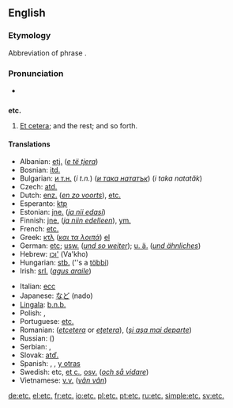 ==English==

{{rank|private|dinner|command|770|etc.|broke|waiting|political}}

{{wikipediaAlt|Et cetera}}

===Etymology===
Abbreviation of {{L.}} phrase {{term|et cetera||and the rest}}.

===Pronunciation===
* {{audio|en-us-etc.ogg|Audio (US)}}

==={{abbreviation}}===
'''etc.'''

# [[et cetera|Et cetera]]; and the rest; and so forth.

====Translations====
{{trans-top|abbreviation of “et cetera”; and the rest; and so forth}}
* Albanian: [[etj.]] (''[[e të tjera]]'')
* Bosnian: [[itd.]]
* Bulgarian: [[и т.н.]] (''i t.n.'') (''[[и така нататък]]'') (''i taka natatăk'')
* Czech: [[atd.]]
* Dutch: [[enz.]] (''[[en zo voorts]]''), [[etc.]]
* Esperanto: [[ktp]]
* Estonian: [[jne.]] (''[[ja nii edasi]]'')
* Finnish: [[jne.]] (''[[ja niin edelleen]]''), [[ym.]]
* French: [[etc.]]
* Greek: [[κτλ]] (''[[και τα λοιπά]]'') [[:el:κτλ|el]]
* German: [[etc]]; [[usw.]] (''[[und so weiter]]''); [[u. ä.]] (''[[und ähnliches]]'')
* Hebrew: [[וכו']] (Va'kho)
* Hungarian: [[stb.]] (''s a [[többi]])
* Irish: [[srl.]] (''[[agus araile]]'')
{{trans-mid}}
* Italian: [[ecc]]
* Japanese: [[など]] (nado)
* [[Lingala]]: [[b.n.b.]]
* Polish: {{t|pl|etc.}}, {{t|pl|itd.}} {{i|i tak dalej}}
* Portuguese: [[etc.]]
* Romanian: {{t|ro|etc|alt=etc.}} (''[[etcetera]]'' or ''[[eţetera]]''), {{t|ro|ş.a.m.d.}} (''[[şi aşa mai departe]]'')
* Russian: {{t|ru|sc=Cyrl|и т.д.|tr=i t.d.}} ({{term|sc=Cyrl|и так далее|tr=i tak dalee}})
* Serbian: {{t|sr|sc=Cyrl|итд.}}, {{t|sr|itd.}}
* Slovak: [[atď.]]
* Spanish: {{t|es|etc.}}, {{t|es|&.}}, [[y otras]]
* Swedish: etc, [[et c.]], [[osv.]] (''[[och så vidare]]'')
* Vietnamese: [[v.v.]] (''[[vân vân]]'')
{{trans-bottom}}

[[de:etc.]]
[[el:etc.]]
[[fr:etc.]]
[[io:etc.]]
[[pl:etc.]]
[[pt:etc.]]
[[ru:etc.]]
[[simple:etc.]]
[[sv:etc.]]